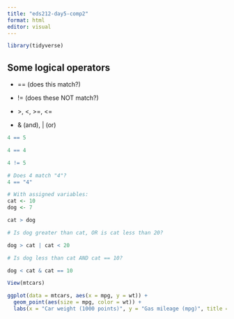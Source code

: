 ```yaml
---
title: "eds212-day5-comp2"
format: html
editor: visual
---
```


```r
library(tidyverse)
```

## Some logical operators

-    == (does this match?)

-   != (does these NOT match?)

-   \>, \<, \>=, \<=

-   & (and), \| (or)

```r
4 == 5
```

```r
4 == 4
```

```r
4 != 5
```

```r
# Does 4 match "4"?
4 == "4"
```

```r
# With assigned variables:
cat <- 10
dog <- 7

cat > dog
```

```r
# Is dog greater than cat, OR is cat less than 20?

dog > cat | cat < 20

# Is dog less than cat AND cat == 10?

dog < cat & cat == 10
```

```r
View(mtcars)

ggplot(data = mtcars, aes(x = mpg, y = wt)) +
  geom_point(aes(size = mpg, color = wt)) +
  labs(x = "Car weight (1000 points)", y = "Gas mileage (mpg)", title = "Car weight efficiency relationship" )
```
